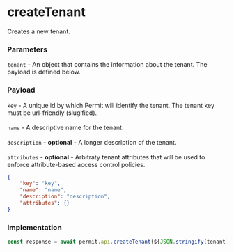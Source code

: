 # createTenant

Creates a new tenant.

### Parameters

`tenant` - An object that contains the information about the tenant. The payload is defined below.

### Payload

`key` - A unique id by which Permit will identify the tenant. The tenant key must be url-friendly (slugified).<br/><br/>
`name` - A descriptive name for the tenant.<br/><br/>
`description` - **optional** - A longer description of the tenant.<br/><br/>
`attributes` - **optional** - Arbitraty tenant attributes that will be used to enforce attribute-based access control policies.<br/>

```json
{
	"key": "key",
	"name": "name",
	"description": "description",
	"attributes": {}
}
```

### Implementation

```js
const response = await permit.api.createTenant(${JSON.stringify(tenant)});
```
